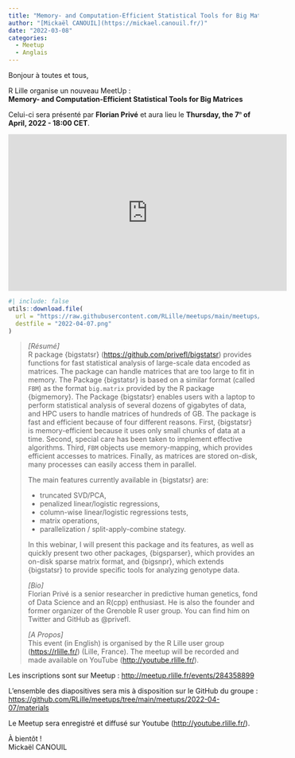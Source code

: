 ```yaml
---
title: "Memory- and Computation-Efficient Statistical Tools for Big Matrices"
author: "[Mickaël CANOUIL](https://mickael.canouil.fr/)"
date: "2022-03-08"
categories:
  - Meetup
  - Anglais
---
```


Bonjour à toutes et tous,

R Lille organise un nouveau MeetUp&nbsp;:  
**Memory- and Computation-Efficient Statistical Tools for Big Matrices**

Celui-ci sera présenté par **Florian Privé** et aura lieu le **Thursday, the 7<sup><i style="font-size:0.5em;">th</i></sup> of April, 2022 - 18:00 CET**.

<center>
<iframe width="560" height="315" src="https://www.youtube.com/embed/UXKYqpAo6cs" title="YouTube video player" frameborder="0" allow="accelerometer; autoplay; clipboard-write; encrypted-media; gyroscope; picture-in-picture" allowfullscreen></iframe>
</center>

```r
#| include: false
utils::download.file(
  url = "https://raw.githubusercontent.com/RLille/meetups/main/meetups/2022-04-07/ads/2022-04-07.png",
  destfile = "2022-04-07.png"
)
```

<!-- <center>
![Affiche Événement](2022-04-07.png)
</center> -->

> *[Résumé]*  
> R package {bigstatsr} (<https://github.com/privefl/bigstatsr>)
> provides functions for fast statistical analysis of large-scale data
> encoded as matrices. The package can handle matrices that are too
> large to fit in memory. The Package {bigstatsr} is based on a similar
> format (called `FBM`) as the format `big.matrix` provided by the R
> package {bigmemory}. The Package {bigstatsr} enables users with a
> laptop to perform statistical analysis of several dozens of gigabytes
> of data, and HPC users to handle matrices of hundreds of GB. The
> package is fast and efficient because of four different reasons.
> First, {bigstatsr} is memory-efficient because it uses only small
> chunks of data at a time. Second, special care has been taken to
> implement effective algorithms. Third, `FBM` objects use
> memory-mapping, which provides efficient accesses to matrices.
> Finally, as matrices are stored on-disk, many processes can easily
> access them in parallel.
>
> The main features currently available in {bigstatsr} are:
>
> -   truncated SVD/PCA,
> -   penalized linear/logistic regressions,
> -   column-wise linear/logistic regressions tests,
> -   matrix operations,
> -   parallelization / split-apply-combine stategy.
>
> In this webinar, I will present this package and its features, as well
> as quickly present two other packages, {bigsparser}, which provides an
> on-disk sparse matrix format, and {bigsnpr}, which extends {bigstatsr}
> to provide specific tools for analyzing genotype data.
>
> *[Bio]*  
> Florian Privé is a senior researcher in predictive human genetics,
> fond of Data Science and an R(cpp) enthusiast. He is also the founder
> and former organizer of the Grenoble R user group. You can find him on
> Twitter and GitHub as @privefl.
>
> *[A Propos]*  
> This event (in English) is organised by the R Lille user group (<https://rlille.fr/>) (Lille, France).
> The meetup will be recorded and made available on YouTube (<http://youtube.rlille.fr/>).

Les inscriptions sont sur Meetup&nbsp;:
<http://meetup.rlille.fr/events/284358899>

L'ensemble des diapositives sera mis à disposition sur le GitHub du
groupe&nbsp;:
<https://github.com/RLille/meetups/tree/main/meetups/2022-04-07/materials>

Le Meetup sera enregistré et diffusé sur Youtube
(<http://youtube.rlille.fr/>).

À bientôt&nbsp;!  
Mickaël CANOUIL
